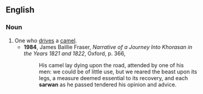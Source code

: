 ==English==

===Noun===
{{en-noun}}

# One who [[drive]]s a [[camel]].
#*'''1984''', James Baillie Fraser, ''Narrative of a Journey Into Khorasan in the Years 1821 and 1822'', Oxford, p. 366,
#*:His camel lay dying upon the road, attended by one of his men: we could be of little use, but we reared the beast upon its legs, a measure deemed essential to its recovery, and each '''sarwan''' as he passed tendered his opinion and advice.
{{anagrams:en/aanrsw}}
